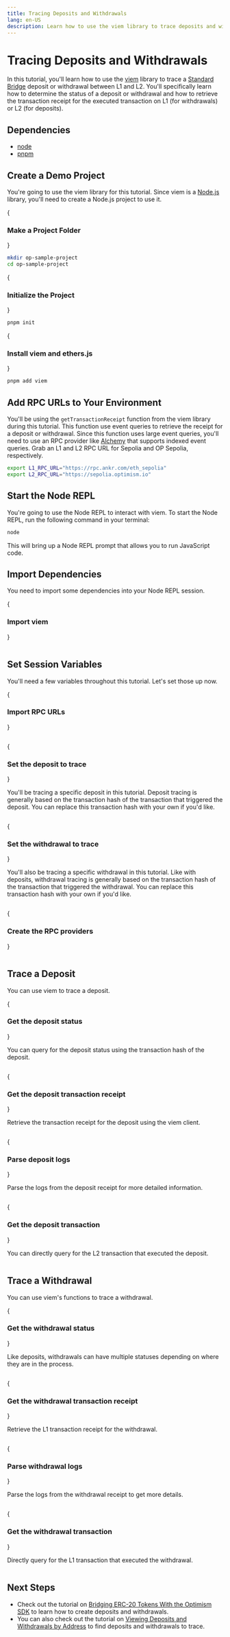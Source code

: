 ```yaml
---
title: Tracing Deposits and Withdrawals
lang: en-US
description: Learn how to use the viem library to trace deposits and withdrawals between L1 and L2.
---
```




# Tracing Deposits and Withdrawals

In this tutorial, you'll learn how to use the [viem](https://viem.sh) library to trace a [Standard Bridge](../bridging/standard-bridge) deposit or withdrawal between L1 and L2.
You'll specifically learn how to determine the status of a deposit or withdrawal and how to retrieve the transaction receipt for the executed transaction on L1 (for withdrawals) or L2 (for deposits).

## Dependencies

*   [node](https://nodejs.org/en/)
*   [pnpm](https://pnpm.io/installation)

## Create a Demo Project

You're going to use the viem library for this tutorial.
Since viem is a [Node.js](https://nodejs.org/en/) library, you'll need to create a Node.js project to use it.

<Steps>

{<h3>Make a Project Folder</h3>}

```bash
mkdir op-sample-project
cd op-sample-project
```

{<h3>Initialize the Project</h3>}

```bash
pnpm init
```

{<h3>Install viem and ethers.js</h3>}

```bash
pnpm add viem 
```
</Steps>

## Add RPC URLs to Your Environment

You'll be using the `getTransactionReceipt` function from the viem library during this tutorial. This function use event queries to retrieve the receipt for a deposit or withdrawal.
Since this function uses large event queries, you'll need to use an RPC provider like [Alchemy](https://alchemy.com) that supports indexed event queries.
Grab an L1 and L2 RPC URL for Sepolia and OP Sepolia, respectively.

```bash
export L1_RPC_URL="https://rpc.ankr.com/eth_sepolia"
export L2_RPC_URL="https://sepolia.optimism.io"
```

## Start the Node REPL
You're going to use the Node REPL to interact with viem. To start the Node REPL, run the following command in your terminal:

```bash
node
```
This will bring up a Node REPL prompt that allows you to run JavaScript code.

## Import Dependencies

You need to import some dependencies into your Node REPL session.

{<h3>Import viem</h3>}

```js file=<rootDir>/public/tutorials/sdk-trace-txns.js#L3 hash=bd7f8fbfa5194b8ec30d6a1e584837ae
```

## Set Session Variables
You'll need a few variables throughout this tutorial. Let's set those up now.

<Steps>
{<h3>Import RPC URLs</h3>}

```js file=<rootDir>/public/tutorials/sdk-trace-txns.js#L9-L10 hash=0badc18f525e56b36406e7be8ad1104e
```

{<h3>Set the deposit to trace</h3>}

You'll be tracing a specific deposit in this tutorial. Deposit tracing is generally based on the transaction hash of the transaction that triggered the deposit. You can replace this transaction hash with your own if you'd like.

```js file=<rootDir>/public/tutorials/sdk-trace-txns.js#L13 hash=367c797c3e9746addedf43857f789eeb
```

{<h3>Set the withdrawal to trace</h3>}

You'll also be tracing a specific withdrawal in this tutorial. Like with deposits, withdrawal tracing is generally based on the transaction hash of the transaction that triggered the withdrawal. You can replace this transaction hash with your own if you'd like.

```js file=<rootDir>/public/tutorials/sdk-trace-txns.js#L14 hash=545d1eed00ad0a235e2c79c8a87efd30
```

{<h3>Create the RPC providers</h3>}

```js file=<rootDir>/public/tutorials/sdk-trace-txns.js#L16-L25 hash=271266d2658fd8e9edd0ccb17db746d3
```
</Steps>

## Trace a Deposit
You can use viem to trace a deposit.

<Steps>
{<h3>Get the deposit status</h3>}

You can query for the deposit status using the transaction hash of the deposit.

```js file=<rootDir>/public/tutorials/sdk-trace-txns.js#L28-L29 hash=1c546e5f36d33c0709f865843449073d
```

{<h3>Get the deposit transaction receipt</h3>}

Retrieve the transaction receipt for the deposit using the viem client.

```js file=<rootDir>/public/tutorials/sdk-trace-txns.js#L32-L33 hash=7edb6da67c87b3f5738ccc6aee3ba41d
```

{<h3>Parse deposit logs</h3>}

Parse the logs from the deposit receipt for more detailed information.

```js file=<rootDir>/public/tutorials/sdk-trace-txns.js#L35-L38 hash=984c08d1c0bc06932389d95e8d0b1c12
```

{<h3>Get the deposit transaction</h3>}

You can directly query for the L2 transaction that executed the deposit.

```js file=<rootDir>/public/tutorials/sdk-trace-txns.js#L41-L42 hash=6d21745010ed82b60681ecb86b0ce99f
```
</Steps>

## Trace a Withdrawal
You can use viem's functions to trace a withdrawal.

<Steps>
{<h3>Get the withdrawal status</h3>}

Like deposits, withdrawals can have multiple statuses depending on where they are in the process.

```js file=<rootDir>/public/tutorials/sdk-trace-txns.js#L45-L46 hash=5b6da897415978c20691dff09f27f139
```
{<h3>Get the withdrawal transaction receipt</h3>}

Retrieve the L1 transaction receipt for the withdrawal.

```js file=<rootDir>/public/tutorials/sdk-trace-txns.js#L49-L50 hash=a8727db53f18639ab5e7e27f962a3783
```

{<h3>Parse withdrawal logs</h3>}

Parse the logs from the withdrawal receipt to get more details.

```js file=<rootDir>/public/tutorials/sdk-trace-txns.js#L52-L55 hash=91d31964daa5ce53cf4e61b25b6fade6
```

{<h3>Get the withdrawal transaction</h3>}

Directly query for the L1 transaction that executed the withdrawal.

```js file=<rootDir>/public/tutorials/sdk-trace-txns.js#L58-L59 hash=626e0ec238266d05c295056f80f0a6da
```
</Steps> 

## Next Steps

*   Check out the tutorial on [Bridging ERC-20 Tokens With the Optimism SDK](./cross-dom-bridge-erc20) to learn how to create deposits and withdrawals.
*   You can also check out the tutorial on [Viewing Deposits and Withdrawals by Address](./sdk-view-txns) to find deposits and withdrawals to trace.